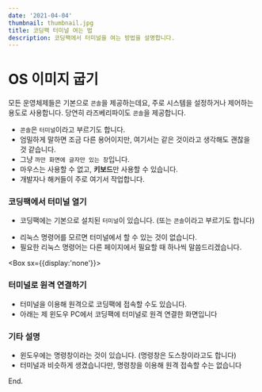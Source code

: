 ```yaml
---
date: '2021-04-04'
thumbnail: thumbnail.jpg
title: 코딩팩 터미널 여는 법
description: 코딩팩에서 터미널을 여는 방법을 설명합니다.
---
```


# OS 이미지 굽기

모든 운영체제들은 기본으로 `콘솔`을 제공하는데요, 주로 시스템을 설정하거나 제어하는 용도로 사용합니다.
당연히 라즈베리파이도 `콘솔`을 제공합니다.

- `콘솔`은 `터미널`이라고 부르기도 합니다. 
- 엄밀하게 말하면 조금 다른 용어이지만, 여기서는 같은 것이라고 생각해도 괜찮을 것 같습니다. 
- 그냥 `까만 화면에 글자만 있는 창`입니다.
- 마우스는 사용할 수 없고, **키보드**만 사용할 수 있습니다.
- 개발자나 해커들이 주로 여기서 작업합니다.


### 코딩팩에서 터미널 열기

- 코딩팩에는 기본으로 설치된 `터미널`이 있습니다. (또는 `콘솔`이라고 부르기도 합니다)

<MdxImageView src="/images/codingpack/rasp_default_terminal.png" caption="라즈베리파이의 기본 터미널"/>

- 리눅스 명령어를 모르면 터미널에서 할 수 있는 것이 없습니다.
- 필요한 리눅스 명령어는 다른 페이지에서 필요할 때 하나씩 말씀드리겠습니다.

<Box sx={{display:'none'}}>
### 터미널로 원격 연결하기

- 터미널을 이용해 원격으로 코딩팩에 접속할 수도 있습니다.
- 아래는 제 윈도우 PC에서 코딩팩에 터미널로 원격 연결한 화면입니다

<MdxImageView src="/images/codingpack/rasp_remote_terminal.png" caption="코딩팩에 원격으로 터미널 연결"/>

### 기타 설명

- 윈도우에는 명령창이라는 것이 있습니다. (명령창은 도스창이라고도 합니다)
- 터미널과 비슷하게 생겼습니다만, 명령창을 이용해 원격 접속할 수는 없습니다

<MdxImageView src="/images/codingpack/cmd_window.png" caption="윈도우의 명령창"/>

</Box>

End.
